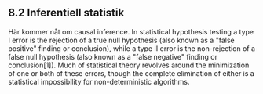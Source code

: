 ## 8.2 Inferentiell statistik

Här kommer nåt om causal inference. In statistical hypothesis testing a type I error is the rejection of a true null hypothesis (also known as a \"false positive\" finding or conclusion), while a type II error is the non-rejection of a false null hypothesis (also known as a \"false negative\" finding or conclusion\[1\]). Much of statistical theory revolves around the minimization of one or both of these errors, though the complete elimination of either is a statistical impossibility for non-deterministic algorithms.

